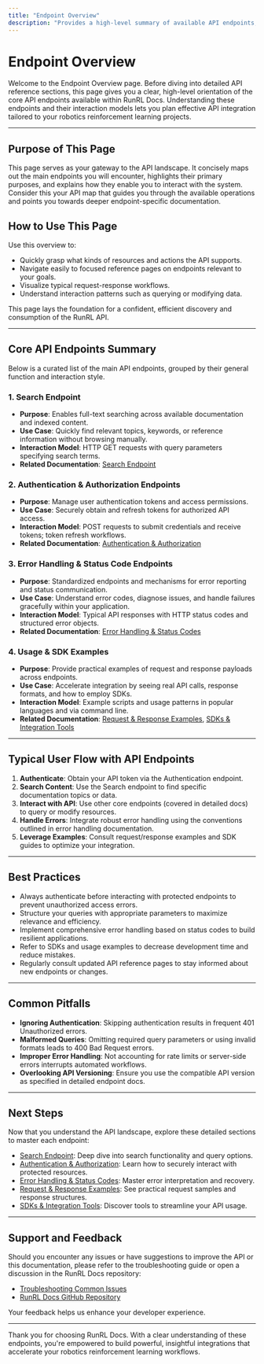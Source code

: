 ```yaml
---
title: "Endpoint Overview"
description: "Provides a high-level summary of available API endpoints, including their main purposes and interaction models. This page orients users before they dive into specific endpoint documentation."
---
```


# Endpoint Overview

Welcome to the Endpoint Overview page. Before diving into detailed API reference sections, this page gives you a clear, high-level orientation of the core API endpoints available within RunRL Docs. Understanding these endpoints and their interaction models lets you plan effective API integration tailored to your robotics reinforcement learning projects.

---

## Purpose of This Page

This page serves as your gateway to the API landscape. It concisely maps out the main endpoints you will encounter, highlights their primary purposes, and explains how they enable you to interact with the system. Consider this your API map that guides you through the available operations and points you towards deeper endpoint-specific documentation.

## How to Use This Page

Use this overview to:

- Quickly grasp what kinds of resources and actions the API supports.
- Navigate easily to focused reference pages on endpoints relevant to your goals.
- Visualize typical request-response workflows.
- Understand interaction patterns such as querying or modifying data.

This page lays the foundation for a confident, efficient discovery and consumption of the RunRL API.

---

## Core API Endpoints Summary

Below is a curated list of the main API endpoints, grouped by their general function and interaction style.

### 1. Search Endpoint

- **Purpose**: Enables full-text searching across available documentation and indexed content.
- **Use Case**: Quickly find relevant topics, keywords, or reference information without browsing manually.
- **Interaction Model**: HTTP GET requests with query parameters specifying search terms.
- **Related Documentation**: [Search Endpoint](/api-reference/core-api/search-endpoint)

### 2. Authentication & Authorization Endpoints

- **Purpose**: Manage user authentication tokens and access permissions.
- **Use Case**: Securely obtain and refresh tokens for authorized API access.
- **Interaction Model**: POST requests to submit credentials and receive tokens; token refresh workflows.
- **Related Documentation**: [Authentication & Authorization](/api-reference/auth-and-errors/authentication)

### 3. Error Handling & Status Code Endpoints

- **Purpose**: Standardized endpoints and mechanisms for error reporting and status communication.
- **Use Case**: Understand error codes, diagnose issues, and handle failures gracefully within your application.
- **Interaction Model**: Typical API responses with HTTP status codes and structured error objects.
- **Related Documentation**: [Error Handling & Status Codes](/api-reference/auth-and-errors/error-handling)

### 4. Usage & SDK Examples

- **Purpose**: Provide practical examples of request and response payloads across endpoints.
- **Use Case**: Accelerate integration by seeing real API calls, response formats, and how to employ SDKs.
- **Interaction Model**: Example scripts and usage patterns in popular languages and via command line.
- **Related Documentation**: [Request & Response Examples](/api-reference/usage-examples/request-examples), [SDKs & Integration Tools](/api-reference/usage-examples/sdk-and-tools)

---

## Typical User Flow with API Endpoints

1. **Authenticate**: Obtain your API token via the Authentication endpoint.
2. **Search Content**: Use the Search endpoint to find specific documentation topics or data.
3. **Interact with API**: Use other core endpoints (covered in detailed docs) to query or modify resources.
4. **Handle Errors**: Integrate robust error handling using the conventions outlined in error handling documentation.
5. **Leverage Examples**: Consult request/response examples and SDK guides to optimize your integration.

---

## Best Practices

- Always authenticate before interacting with protected endpoints to prevent unauthorized access errors.
- Structure your queries with appropriate parameters to maximize relevance and efficiency.
- Implement comprehensive error handling based on status codes to build resilient applications.
- Refer to SDKs and usage examples to decrease development time and reduce mistakes.
- Regularly consult updated API reference pages to stay informed about new endpoints or changes.

---

## Common Pitfalls

- **Ignoring Authentication**: Skipping authentication results in frequent 401 Unauthorized errors.
- **Malformed Queries**: Omitting required query parameters or using invalid formats leads to 400 Bad Request errors.
- **Improper Error Handling**: Not accounting for rate limits or server-side errors interrupts automated workflows.
- **Overlooking API Versioning**: Ensure you use the compatible API version as specified in detailed endpoint docs.

---

## Next Steps

Now that you understand the API landscape, explore these detailed sections to master each endpoint:

- [Search Endpoint](/api-reference/core-api/search-endpoint): Deep dive into search functionality and query options.
- [Authentication & Authorization](/api-reference/auth-and-errors/authentication): Learn how to securely interact with protected resources.
- [Error Handling & Status Codes](/api-reference/auth-and-errors/error-handling): Master error interpretation and recovery.
- [Request & Response Examples](/api-reference/usage-examples/request-examples): See practical request samples and response structures.
- [SDKs & Integration Tools](/api-reference/usage-examples/sdk-and-tools): Discover tools to streamline your API usage.

---

## Support and Feedback

Should you encounter any issues or have suggestions to improve the API or this documentation, please refer to the troubleshooting guide or open a discussion in the RunRL Docs repository:

- [Troubleshooting Common Issues](/guides/usage-patterns/troubleshooting)
- [RunRL Docs GitHub Repository](https://github.com/runrl/docs)

Your feedback helps us enhance your developer experience.

---

Thank you for choosing RunRL Docs. With a clear understanding of these endpoints, you're empowered to build powerful, insightful integrations that accelerate your robotics reinforcement learning workflows.
